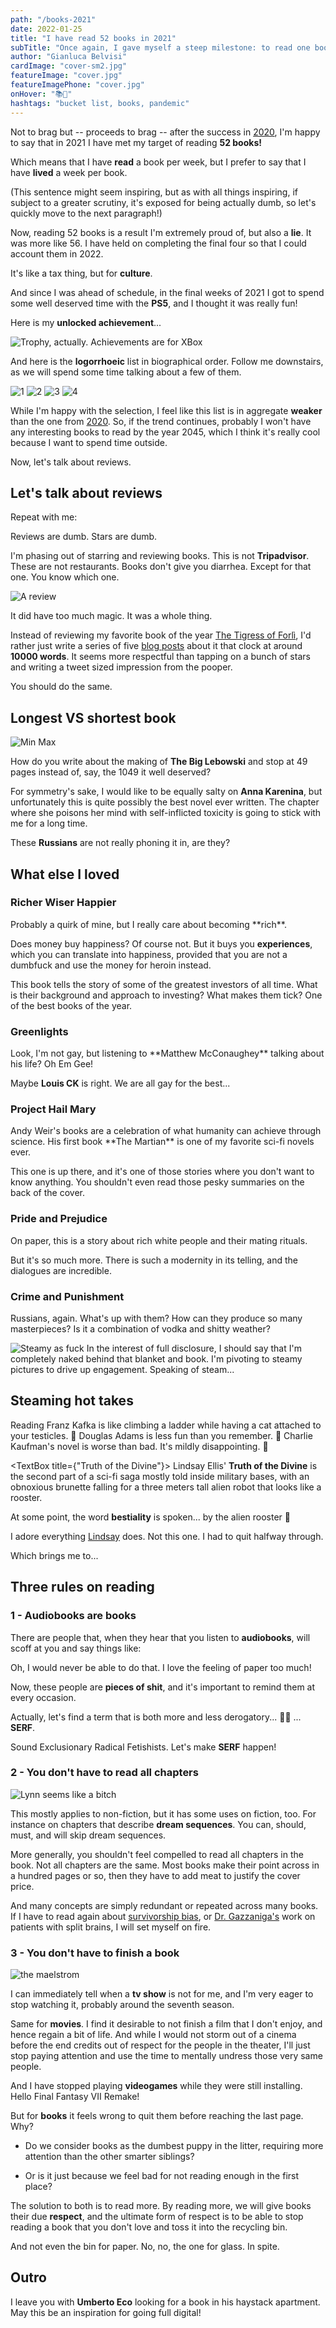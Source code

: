 ```yaml
---
path: "/books-2021"
date: 2022-01-25
title: "I have read 52 books in 2021"
subTitle: "Once again, I gave myself a steep milestone: to read one book per week"
author: "Gianluca Belvisi"
cardImage: "cover-sm2.jpg"
featureImage: "cover.jpg"
featureImagePhone: "cover.jpg"
onHover: "📚📖"
hashtags: "bucket list, books, pandemic"
---
```


Not to brag but -- proceeds to brag -- after the success in [2020](/books-2020), I'm happy to say that in 2021 I have met my target of reading **52 books!**

Which means that I have **read** a book per week, but I prefer to say that I have **lived** a week per book.

(This sentence might seem inspiring, but as with all things inspiring, if subject to a greater scrutiny, it's exposed for being actually dumb, so let's quickly move to the next paragraph!)

Now, reading 52 books is a result I'm extremely proud of, but also a **lie**. It was more like 56. I have held on completing the final four so that I could account them in 2022.

It's like a tax thing, but for **culture**.

And since I was ahead of schedule, in the final weeks of 2021 I got to spend some well deserved time with the **PS5**, and I thought it was really fun!

Here is my **unlocked achievement**...

![Trophy, actually. Achievements are for XBox](/images/posts/2022/books/top.jpg)

And here is the **logorrhoeic** list in biographical order. Follow me downstairs, as we will spend some time talking about a few of them.

![1](/images/posts/2022/books/1.jpg)
![2](/images/posts/2022/books/2.jpg)
![3](/images/posts/2022/books/3.jpg)
![4](/images/posts/2022/books/4_.jpg)

While I'm happy with the selection, I feel like this list is in aggregate **weaker** than the one from [2020](books-2020). So, if the trend continues, probably I won't have any interesting books to read by the year 2045, which I think it's really cool because I want to spend time outside.

Now, let's talk about reviews.

## Let's talk about reviews

Repeat with me:

<Pony>Reviews are dumb. Stars are dumb.</Pony>

I'm phasing out of starring and reviewing books. This is not **Tripadvisor**. These are not restaurants. Books don't give you diarrhea. Except for that one. You know which one.

![A review](/images/posts/2022/books/hp.jpg)

<FigureLabel>
    It did have too much magic. It was a whole thing.
</FigureLabel>

Instead of reviewing my favorite book of the year [The Tigress of Forlì](https://www.bookdepository.com/Tigress-Forlì-Elizabeth-Lev/9780547844169), I'd rather just write a series of five [blog posts](/caterina-sforza-1) about it that clock at around **10000 words**. It seems more respectful than tapping on a bunch of stars and writing a tweet sized impression from the pooper.

You should do the same.

## Longest VS shortest book

![Min Max](/images/posts/2022/books/minmax.jpg)

How do you write about the making of **The Big Lebowski** and stop at 49 pages instead of, say, the 1049 it well deserved?

For symmetry's sake, I would like to be equally salty on **Anna Karenina**, but unfortunately this is quite possibly the best novel ever written. The chapter where she poisons her mind with self-inflicted toxicity is going to stick with me for a long time.

These **Russians** are not really phoning it in, are they?


## What else I loved

### Richer Wiser Happier

<ThreeColumns>
<Richer/>
<Col23>
Probably a quirk of mine, but I really care about becoming **rich**.

Does money buy happiness? Of course not. But it buys you **experiences**, which you can translate into happiness, provided that you are not a dumbfuck and use the money for heroin instead.

This book tells the story of some of the greatest investors of all time. What is their background and approach to investing? What makes them tick? One of the best books of the year.
</Col23>
</ThreeColumns>

### Greenlights

<ThreeColumns>
<Greenlights/>
<Col23>
Look, I'm not gay, but listening to **Matthew McConaughey** talking about his life? Oh Em Gee!

Maybe **Louis CK** is right. We are all gay for the best...
<YouTubeAudio url="https://youtu.be/EdffVf678as?start=100"/>
</Col23>
</ThreeColumns>

### Project Hail Mary

<ThreeColumns>
<Hailmary/>
<Col23>
Andy Weir's books are a celebration of what humanity can achieve through science. His first book **The Martian** is one of my favorite sci-fi novels ever.

This one is up there, and it's one of those stories where you don't want to know anything. You shouldn't even read those pesky summaries on the back of the cover.
</Col23>
</ThreeColumns>

### Pride and Prejudice

<ThreeColumns>
<Pride/>
<Col23>
On paper, this is a story about rich white people and their mating rituals.

But it's so much more. There is such a modernity in its telling, and the dialogues are incredible.
</Col23>
</ThreeColumns>

### Crime and Punishment

<ThreeColumns>
<Crime/>
<Col23>
Russians, again. What's up with them? How can they produce so many masterpieces? Is it a combination of vodka and shitty weather?
</Col23>
</ThreeColumns>


![Steamy as fuck](/images/posts/2022/books/steam.jpg)
<FigureLabel>
    In the interest of full disclosure, I should say that I'm completely naked behind that blanket and book. I'm pivoting to steamy pictures to drive up engagement. Speaking of steam...
</FigureLabel>


## Steaming hot takes

<Pony>
    Reading Franz Kafka is like climbing a ladder while having a cat attached to your testicles. 🦄
</Pony>

<Pony>
    Douglas Adams is less fun than you remember. 🦄
</Pony>

<Pony>
    Charlie Kaufman's novel is worse than bad. It's mildly disappointing. 🦄
</Pony>

<TextBox title={"Truth of the Divine"}>
<ThreeColumns>
<Truth/>
<Col23>
Lindsay Ellis' **Truth of the Divine** is the second part of a sci-fi saga mostly told inside military bases, with an obnoxious brunette falling for a three meters tall alien robot that looks like a rooster.

At some point, the word **bestiality** is spoken... by the alien rooster 🤭

I adore everything [Lindsay](https://www.youtube.com/channel/UCG1h-Wqjtwz7uUANw6gazRw) does. Not this one. I had to quit halfway through.

Which brings me to...
</Col23>
</ThreeColumns>
</TextBox>

## Three rules on reading

### 1 - Audiobooks are books

There are people that, when they hear that you listen to **audiobooks**, will scoff at you and say things like:

<Pony>Oh, I would never be able to do that. I love the feeling of paper too much!</Pony>

Now, these people are **pieces of shit**, and it's important to remind them at every occasion.

Actually, let's find a term that is both more and less derogatory... 🤔💭 ... **SERF**.

Sound Exclusionary Radical Fetishists. Let's make **SERF** happen!

### 2 - You don't have to read all chapters

![Lynn seems like a bitch](/images/posts/2022/books/chapter.jpg)

This mostly applies to non-fiction, but it has some uses on fiction, too. For instance on chapters that describe **dream sequences**. You can, should, must, and will skip dream sequences.

More generally, you shouldn't feel compelled to read all chapters in the book. Not all chapters are the same. Most books make their point across in a hundred pages or so, then they have to add meat to justify the cover price.

And many concepts are simply redundant or repeated across many books. If I have to read again about [survivorship bias](https://en.wikipedia.org/wiki/Survivorship_bias), or [Dr. Gazzaniga's](https://www.nature.com/articles/483260a) work on patients with split brains, I will set myself on fire.

### 3 - You don't have to finish a book

![the maelstrom](/images/posts/2022/books/pile.jpg)

I can immediately tell when a **tv show** is not for me, and I'm very eager to stop watching it, probably around the seventh season.

Same for **movies**. I find it desirable to not finish a film that I don't enjoy, and hence regain a bit of life. And while I would not storm out of a cinema before the end credits out of respect for the people in the theater, I'll just stop paying attention and use the time to mentally undress those very same people.

And I have stopped playing **videogames** while they were still installing. Hello Final Fantasy VII Remake!

But for **books** it feels wrong to quit them before reaching the last page. Why?

* Do we consider books as the dumbest puppy in the litter, requiring more attention than the other smarter siblings?

* Or is it just because we feel bad for not reading enough in the first place?

The solution to both is to read more. By reading more, we will give books their due **respect**, and the ultimate form of respect is to be able to stop reading a book that you don't love and toss it into the recycling bin.

And not even the bin for paper. No, no, the one for glass. In spite.

## Outro

I leave you with **Umberto Eco** looking for a book in his haystack apartment. May this be an inspiration for going full digital!

<YouTube source="UoEuvgT1wBs"/>

